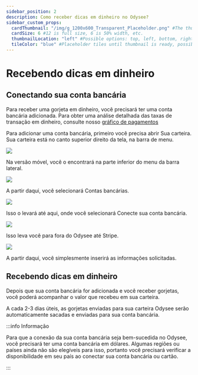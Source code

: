 ```yaml
---
sidebar_position: 2
description: Como receber dicas em dinheiro no Odysee?
sidebar_custom_props:
  cardThumbnail: "/img/g_1200x600_Transparent_Placeholder.png" #The thumbnail on the category card.
  cardSize: 6 #12 is full size, 6 is 50% width, etc.
  thumbnailLocation: "left" #Possible options: top, left, bottom, right, none
  tileColor: "blue" #Placeholder tiles until thumbnail is ready, possible options: blue, cream, darkpurple, lightpurple, mauve, orange, pink, none
---
```


# Recebendo dicas em dinheiro

## Conectando sua conta bancária

Para receber uma gorjeta em dinheiro, você precisará ter uma conta bancária adicionada. Para obter uma análise detalhada das taxas de transação em dinheiro, consulte nosso [gráfico de pagamentos](https://help.odysee.tv/pt/payments-chart/)

Para adicionar uma conta bancária, primeiro você precisa abrir <OdyseeButton url="https://odysee.com/$/wallet"><OdyseeIcon type="credits" /> Sua carteira</OdyseeButton>. Sua carteira está no canto superior direito da tela, na barra de menu.

![](/img/en/category-basics17.png)

Na versão móvel, você o encontrará na parte inferior do menu da barra lateral.

![](/img/en/category-basics18.png)

A partir daqui, você selecionará <OdyseeButton url="https://odysee.com/$/settings/tip_account"><OdyseeIcon type="cogwheel" /> Contas bancárias</OdyseeButton>.

![](/img/en/category-basics19.png)

Isso o levará até aqui, onde você selecionará <PrimaryOdyseeButton url="https://odysee.com/$/settings/tip_account"><OdyseeIcon type="dollar" /> Conecte sua conta bancária</PrimaryOdyseeButton>.

![](/img/en/category-basics20.png)

Isso leva você para fora do Odysee até Stripe.

![](/img/en/category-basics21.png)

A partir daqui, você simplesmente inserirá as informações solicitadas.

## Recebendo dicas em dinheiro

Depois que sua conta bancária for adicionada e você receber gorjetas, você poderá acompanhar o valor que recebeu em sua carteira.

A cada 2-3 dias úteis, as gorjetas enviadas para sua carteira Odysee serão automaticamente sacadas e enviadas para sua conta bancária.

:::info Informação

Para que a conexão da sua conta bancária seja bem-sucedida no Odysee, você precisará ter uma conta bancária em dólares. Algumas regiões ou países ainda não são elegíveis para isso, portanto você precisará verificar a disponibilidade em seu país ao conectar sua conta bancária ou cartão.

:::
